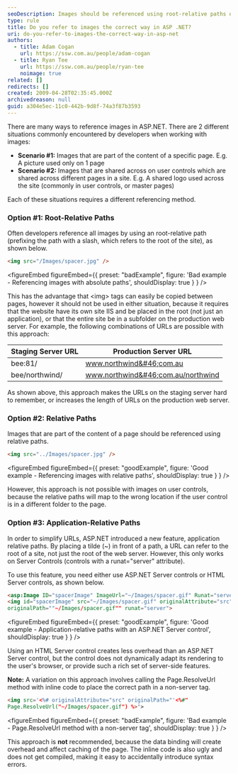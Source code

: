 ```yaml
---
seoDescription: Images should be referenced using root-relative paths or application-relative paths to simplify URLs and avoid issues with staging servers.
type: rule
title: Do you refer to images the correct way in ASP .NET?
uri: do-you-refer-to-images-the-correct-way-in-asp-net
authors:
  - title: Adam Cogan
    url: https://ssw.com.au/people/adam-cogan
  - title: Ryan Tee
    url: https://ssw.com.au/people/ryan-tee
    noimage: true
related: []
redirects: []
created: 2009-04-28T02:35:45.000Z
archivedreason: null
guid: a304e5ec-11c0-442b-9d8f-74a3f87b3593
---
```


There are many ways to reference images in ASP.NET. There are 2 different situations commonly encountered by developers when working with images:
- **Scenario #1:** Images that are part of the content of a specific page. E.g. A picture used only on 1 page
- **Scenario #2:** Images that are shared across on user controls which are shared across different pages in a site. E.g. A shared logo used across the site (commonly in user controls, or master pages)

Each of these situations requires a different referencing method.

### Option #1: Root-Relative Paths

Often developers reference all images by using an root-relative path (prefixing the path with a slash, which refers to the root of the site), as shown below.

```html
<img src="/Images/spacer.jpg" />
```

<figureEmbed figureEmbed={{
  preset: "badExample",
  figure: 'Bad example - Referencing images with absolute paths',
  shouldDisplay: true
} } />


This has the advantage that &lt;img&gt; tags can easily be copied between pages, however it should not be used in either situation, because it requires that the website have its own site IIS and be placed in the root (not just an application), or that the entire site be in a subfolder on the production web server. For example, the following combinations of URLs are possible with this approach:

| Staging Server URL | Production Server URL              |
| ------------------ | ---------------------------------- |
| bee:81/            | www.northwind&#46;com.au           |
| bee/northwind/     | www.northwind&#46;com.au/northwind |

As shown above, this approach makes the URLs on the staging server hard to remember, or increases the length of URLs on the production web server.

### Option #2: Relative Paths

Images that are part of the content of a page should be referenced using relative paths.

```html
<img src="../Images/spacer.jpg" />
```

<figureEmbed figureEmbed={{
  preset: "goodExample",
  figure: 'Good example - Referencing images with relative paths',
  shouldDisplay: true
} } />


However, this approach is not possible with images on user controls, because the relative paths will map to the wrong location if the user control is in a different folder to the page.

### Option #3: Application-Relative Paths

In order to simplify URLs, ASP.NET introduced a new feature, application relative paths. By placing a tilde (~) in front of a path, a URL can refer to the root of a site, not just the root of the web server. However, this only works on Server Controls (controls with a runat="server" attribute).

To use this feature, you need either use ASP.NET Server controls or HTML Server controls, as shown below.

```html
<asp:Image ID="spacerImage" ImageUrl="~/Images/spacer.gif" Runat="server" />
<img id="spacerImage" src="~/Images/spacer.gif" originalAttribute="src"
originalPath=""~/Images/spacer.gif"" runat="server">
```

<figureEmbed figureEmbed={{
  preset: "goodExample",
  figure: 'Good example - Application-relative paths with an ASP.NET Server control',
  shouldDisplay: true
} } />


Using an HTML Server control creates less overhead than an ASP.NET Server control, but the control does not dynamically adapt its rendering to the user's browser, or provide such a rich set of server-side features.

**Note:** A variation on this approach involves calling the Page.ResolveUrl method with inline code to place the correct path in a non-server tag.

```html
<img src='<%# originalAttribute="src" originalPath="'<%#"
Page.ResolveUrl("~/Images/spacer.gif") %>'>
```

<figureEmbed figureEmbed={{
  preset: "badExample",
  figure: 'Bad example - Page.ResolveUrl method with a non-server tag',
  shouldDisplay: true
} } />


This approach is **not** recommended, because the data binding will create overhead and affect caching of the page. The inline code is also ugly and does not get compiled, making it easy to accidentally introduce syntax errors.